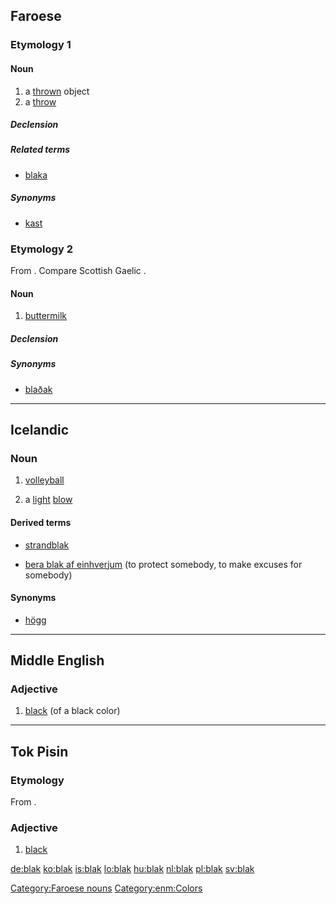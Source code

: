 ==Faroese==

===Etymology 1===
{{verbal noun of|blaka|lang=fo}}

====Noun====
{{fo-noun|n|blaks|bløk}}

# a [[thrown]] object
# a [[throw]]

=====Declension=====
{{fo-decl-noun-n5|bl|a|k|ø}}

=====Related terms=====
* [[blaka]]

=====Synonyms=====
* [[kast]]

===Etymology 2===
From {{etyl|sga|fo}} {{l|sga|bláthach}}. Compare Scottish Gaelic {{l|gd|blàthach}}.

====Noun====
{{fo-noun|n|blaks|-}}

# [[buttermilk]]

=====Declension=====
{{fo-decl-noun-n5-s|blak}}

=====Synonyms=====
* [[blaðak]]

[[Category:Faroese nouns]]

----

==Icelandic==
{{wikipedia|lang=is}}

===Noun===
{{is-noun|n|blaks|blök}}
# {{context|sports|lang=is}} [[volleyball]]
# a [[light]] [[blow]]{{jump|is|light blow|d|s}}

====Derived terms====
{{rel-top|{{jump|d|is|volleyball}} derived terms}}
* [[strandblak]]
{{rel-mid}}
{{rel-bottom}}

{{rel-top|{{jump|d|is|light blow|s}} derived terms}}
* [[vera blak af|bera blak af einhverjum]] (to protect somebody, to make excuses for somebody)
{{rel-mid}}
{{rel-bottom}}

====Synonyms====
* {{jump|s|is|light blow|d}} [[högg]]

----

==Middle English==

===Adjective===
{{enm-adj}}

# [[black]] (of a black color)

[[Category:enm:Colors]]

----
==Tok Pisin==
===Etymology===
From {{etyl|en|tpi}} {{term|black|lang=en}}.

===Adjective===
{{head|tpi|adjective}}

# [[black]]

[[de:blak]]
[[ko:blak]]
[[is:blak]]
[[lo:blak]]
[[hu:blak]]
[[nl:blak]]
[[pl:blak]]
[[sv:blak]]